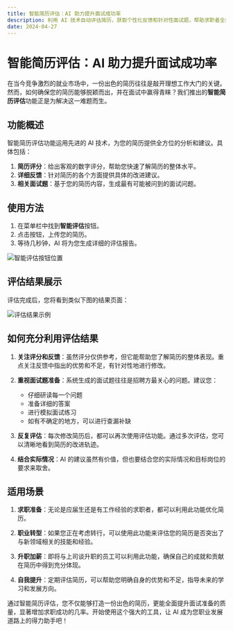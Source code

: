 ```yaml
---
title: 智能简历评估：AI 助力提升面试成功率
description: 利用 AI 技术自动评估简历，获取个性化反馈和针对性面试题，帮助求职者全面提升面试准备质量
date: 2024-04-27
---
```


# 智能简历评估：AI 助力提升面试成功率

在当今竞争激烈的就业市场中，一份出色的简历往往是敲开理想工作大门的关键。然而，如何确保您的简历能够脱颖而出，并在面试中赢得青睐？我们推出的**智能简历评估**功能正是为解决这一难题而生。

## 功能概述

智能简历评估功能运用先进的 AI 技术，为您的简历提供全方位的分析和建议。具体包括：

1. **简历评分**：给出客观的数字评分，帮助您快速了解简历的整体水平。
2. **详细反馈**：针对简历的各个方面提供具体的改进建议。
3. **相关面试题**：基于您的简历内容，生成最有可能被问到的面试问题。

## 使用方法

1. 在菜单栏中找到**智能评估**按钮。
2. 点击按钮，上传您的简历。
3. 等待几秒钟，AI 将为您生成详细的评估报告。

![智能评估按钮位置](https://static.shanyue.tech/images/24-04-27/clipboard-7339.ac82f5.webp)

## 评估结果展示

评估完成后，您将看到类似下图的结果页面：

![评估结果示例](https://static.shanyue.tech/images/24-04-27/clipboard-1945.83956f.webp)

## 如何充分利用评估结果

1. **关注评分和反馈**：虽然评分仅供参考，但它能帮助您了解简历的整体表现。重点关注反馈中指出的优势和不足，有针对性地进行修改。

2. **重视面试题准备**：系统生成的面试题往往是招聘方最关心的问题。建议您：

   - 仔细研读每一个问题
   - 准备详细的答案
   - 进行模拟面试练习
   - 如有不确定的地方，可以进行查漏补缺

3. **反复评估**：每次修改简历后，都可以再次使用评估功能。通过多次评估，您可以清晰地看到简历的改进轨迹。

4. **结合实际情况**：AI 的建议虽然有价值，但也要结合您的实际情况和目标岗位的要求来取舍。

## 适用场景

1. **求职准备**：无论是应届生还是有工作经验的求职者，都可以利用此功能优化简历。

2. **职业转型**：如果您正在考虑转行，可以使用此功能来评估您的简历是否突出了与新领域相关的技能和经验。

3. **升职加薪**：即将与上司谈升职的员工可以利用此功能，确保自己的成就和贡献在简历中得到充分体现。

4. **自我提升**：定期评估简历，可以帮助您明确自身的优势和不足，指导未来的学习和发展方向。

通过智能简历评估，您不仅能够打造一份出色的简历，更能全面提升面试准备的质量，显著增加求职成功的几率。开始使用这个强大的工具，让 AI 成为您职业发展道路上的得力助手吧！
